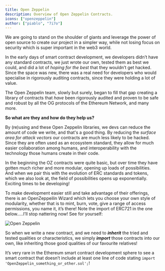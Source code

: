```yaml
---
title: Open Zeppelin
description: Overview of Open Zeppelin Contracts.
icons: ["openzeppelin"]
author: ["piablo", "7i7o"]
---
```



<LessonHeader title="Open Zeppelin Smart Contract Concepts" />

We are going to stand on the shoulder of giants and leverage the power of open
source to create our project in a simpler way, while not losing focus on
security which is super important in the web3 world.

In the early days of smart contract development, we developers didn’t have any
standard contracts, we just wrote our own, tested them as best we could, and did
a lot of _hoping for the best_ that they wouldn’t get hacked. Since the space
was new, there was a real need for developers who would specialise in rigorously
auditing contracts, since they were holding a lot of value.

The Open Zeppelin team, slowly but surely, began to fill that gap creating a
library of contracts that _have_ been rigorously audited and proven to be safe
and robust by all the OG protocols of the Ethereum Network, and many more.

**So what are they and how do they help us?**

By (re)using and these Open Zeppelin libraries, we devs can reduce the amount of
code we write, and that's a good thing. By reducing the _surface area for attack
vectors_ our contracts are much less likely to be hacked. Since they are often
used as an ecosystem standard, they allow for much easier collaboration among
humans, and interoperability with the technology those humans create in their
code.

In the beginning the OZ contracts were quite basic, but over time they have
gotten much richer and more modular, opening up loads of possibilities. And when
we pair this with the evolution of ERC standards and tokens, which we also look
at, the field of possibilities opens up exponentially. Exciting times to be
developing!

To make development easier still and take advantage of their offerings, there is
an OpenZeppeilin Wizard which lets you choose your own style of modularity,
whether that is to mint, burn, vote, give a range of access permissions, you
name it, it’s there! Note the import of ERC721 in the one below…..I’ll stop
nattering now! See for yourself:

![Open Zeppelin](/assets/lessons/open_zeppelin/ERC721.Ownable.png)

So when we write a new contract, and we need to **_inherit_** the tried and
tested qualities or characteristics, we simply **_import_** those contracts into
our own, like inheriting those good qualities of our favourite relatives!

It’s very rare in the Ethereum smart contract development sphere to see a smart
contract that doesn’t include at least one line of code stating
`import 'OpenZeppelin_something_or_other.sol';`!
